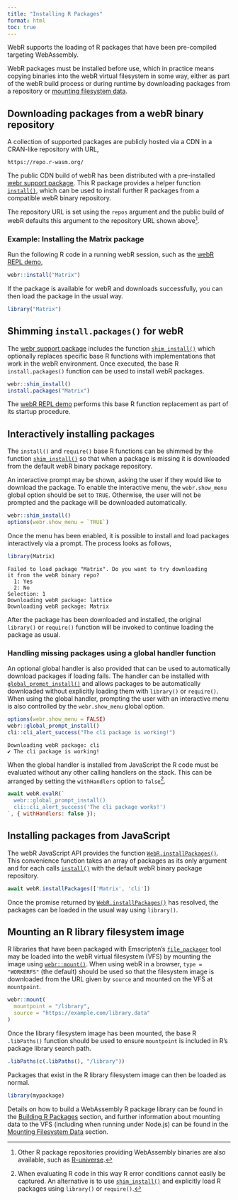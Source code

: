 ```yaml
---
title: "Installing R Packages"
format: html
toc: true
---
```


WebR supports the loading of R packages that have been pre-compiled targeting WebAssembly.

WebR packages must be installed before use, which in practice means copying binaries into the webR virtual filesystem in some way, either as part of the webR build process or during runtime by downloading packages from a repository or [mounting filesystem data](packages.qmd#mounting-an-r-library-filesystem-image).

## Downloading packages from a webR binary repository

A collection of supported packages are publicly hosted via a CDN in a CRAN-like repository with URL,

    https://repo.r-wasm.org/

The public CDN build of webR has been distributed with a pre-installed [webr support package](api/r.qmd). This R package provides a helper function [`install()`](api/r.qmd#install-one-or-more-packages-from-a-webr-binary-package-repo), which can be used to install further R packages from a compatible webR binary repository.

The repository URL is set using the `repos` argument and the public build of webR defaults this argument to the repository URL shown above^[Other R package repositories providing  WebAssembly binaries are also available, such as [R-universe](https://r-universe.dev/).].

### Example: Installing the Matrix package

Run the following R code in a running webR session, such as the [webR REPL demo](https://webr.sh),

```r
webr::install("Matrix")
```

If the package is available for webR and downloads successfully, you can then load the package in the usual way.

```r
library("Matrix")
```

## Shimming `install.packages()` for webR

The [webr support package](api/r.qmd) includes the function [`shim_install()`](api/r.html#shim_install) which optionally replaces specific base R functions with implementations that work in the webR environment. Once executed, the base R `install.packages()` function can be used to install webR packages.

```r
webr::shim_install()
install.packages("Matrix")
```

The [webR REPL demo](https://webr.sh) performs this base R function replacement as part of its startup procedure.

## Interactively installing packages

The `install()` and `require()` base R functions can be shimmed by the function [`shim_install()`](api/r.html#shim_install) so that when a package is missing it is downloaded from the default webR binary package repository.

An interactive prompt may be shown, asking the user if they would like to download the package. To enable the interactive menu, the `webr.show_menu` global option should be set to `TRUE`. Otherwise, the user will not be prompted and the package will be downloaded automatically.

```r
webr::shim_install()
options(webr.show_menu = `TRUE`)
```

Once the menu has been enabled, it is possible to install and load packages interactively via a prompt. The process looks as follows,

``` r
library(Matrix)
```

    Failed to load package "Matrix". Do you want to try downloading
    it from the webR binary repo?
      1: Yes
      2: No
    Selection: 1
    Downloading webR package: lattice
    Downloading webR package: Matrix

After the package has been downloaded and installed, the original `library()` or `require()` function will be invoked to continue loading the package as usual.

### Handling missing packages using a global handler function

An optional global handler is also provided that can be used to automatically download packages if loading fails. The handler can be installed with [`global_prompt_install()`](api/r.html#global_prompt_install) and allows packages to be automatically downloaded without explicitly loading them with `library()` or `require()`. When using the global handler, prompting the user with an interactive menu is also controlled by the `webr.show_menu` global option.

```r
options(webr.show_menu = FALSE)
webr::global_prompt_install()
cli::cli_alert_success("The cli package is working!")
```

    Downloading webR package: cli
    ✔ The cli package is working!

::: callout-note
When the global handler is installed from JavaScript the R code must be evaluated without any other calling handlers on the stack. This can be arranged by setting the `withHandlers` option to `false`^[When evaluating R code in this way R error conditions cannot easily be captured. An alternative is to use [`shim_install()`](api/r.html#shim_install) and explicitly load R packages using `library()` or `require()`.].

``` javascript
await webR.evalR(`
  webr::global_prompt_install()
  cli::cli_alert_success('The cli package works!')
`, { withHandlers: false });
```

:::

## Installing packages from JavaScript

The webR JavaScript API provides the function [`WebR.installPackages()`](api/js/classes/WebR.WebR.md#installpackages). This convenience function takes an array of packages as its only argument and for each calls [`install()`](api/r.qmd#install-one-or-more-packages-from-a-webr-binary-package-repo) with the default webR binary package repository.

``` javascript
await webR.installPackages(['Matrix', 'cli'])
```

Once the promise returned by [`WebR.installPackages()`](api/js/classes/WebR.WebR.md#installpackages) has resolved, the packages can be loaded in the usual way using `library()`.

## Mounting an R library filesystem image

R libraries that have been packaged with Emscripten's [`file_packager`](https://emscripten.org/docs/porting/files/packaging_files.html#packaging-using-the-file-packager-tool) tool may be loaded into the webR virtual filesystem (VFS) by mounting the image using [`webr::mount()`](api/r.qmd#mount). When using webR in a browser, `type = "WORKERFS"` (the default) should be used so that the filesystem image is downloaded from the URL given by `source` and mounted on the VFS at `mountpoint`.

```r
webr::mount(
  mountpoint = "/library",
  source = "https://example.com/library.data"
)
```

Once the library filesystem image has been mounted, the base R `.libPaths()` function should be used to ensure `mountpoint` is included in R's package library search path.

```r
.libPaths(c(.libPaths(), "/library"))
```

Packages that exist in the R library filesystem image can then be loaded as normal.

```r
library(mypackage)
```

Details on how to build a WebAssembly R package library can be found in the [Building R Packages](building.qmd) section, and further information about mounting data to the VFS (including when running under Node.js) can be found in the [Mounting Filesystem Data](mounting.qmd) section.

